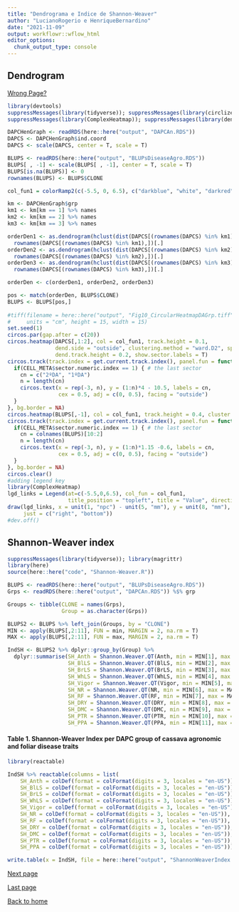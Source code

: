 ```yaml
---
title: "Dendrograma e Indice de Shannon-Weaver"
author: "LucianoRogerio e HenriqueBernardino"
date: "2021-11-09"
output: workflowr::wflow_html
editor_options:
  chunk_output_type: console
---
```


## Dendrogram

[Wrong Page?](index.html)

```r
library(devtools)
suppressMessages(library(tidyverse)); suppressMessages(library(circlize))
suppressMessages(library(ComplexHeatmap)); suppressMessages(library(dendextend))

DAPCHenGraph <- readRDS(here::here("output", "DAPCAn.RDS"))
DAPCS <- DAPCHenGraph$ind.coord
DAPCS <- scale(DAPCS, center = T, scale = T)

BLUPS <- readRDS(here::here("output", "BLUPsDiseaseAgro.RDS"))
BLUPS[ , -1] <- scale(BLUPS[ , -1], center = T, scale = T)
BLUPS[is.na(BLUPS)] <- 0
rownames(BLUPS) <- BLUPS$CLONE

col_fun1 = colorRamp2(c(-5.5, 0, 6.5), c("darkblue", "white", "darkred"))

km <- DAPCHenGraph$grp
km1 <- km[km == 1] %>% names
km2 <- km[km == 2] %>% names
km3 <- km[km == 3] %>% names

orderDen1 <- as.dendrogram(hclust(dist(DAPCS[(rownames(DAPCS) %in% km1),1:2]))) %>% order.dendrogram(.) %>% 
  rownames(DAPCS[(rownames(DAPCS) %in% km1),])[.]
orderDen2 <- as.dendrogram(hclust(dist(DAPCS[(rownames(DAPCS) %in% km2),1:2]))) %>% order.dendrogram(.) %>% 
  rownames(DAPCS[(rownames(DAPCS) %in% km2),])[.]
orderDen3 <- as.dendrogram(hclust(dist(DAPCS[(rownames(DAPCS) %in% km3),1:2]))) %>% order.dendrogram(.) %>% 
  rownames(DAPCS[(rownames(DAPCS) %in% km3),])[.]

orderDen <- c(orderDen1, orderDen2, orderDen3)

pos <- match(orderDen, BLUPS$CLONE)
BLUPS <- BLUPS[pos,]
  
#tiff(filename = here::here("output", "Fig10_CircularHeatmapDAGrp.tiff"), res = 350, compression = "lzw",
#     units = "cm", height = 15, width = 15)
set.seed(1)
circos.par(gap.after = c(20)) 
circos.heatmap(DAPCS[,1:2], col = col_fun1, track.height = 0.1,
               dend.side = "outside", clustering.method = "ward.D2", split = km,
               dend.track.height = 0.2, show.sector.labels = T)
circos.track(track.index = get.current.track.index(), panel.fun = function(x, y) {
  if(CELL_META$sector.numeric.index == 1) { # the last sector
    cn = c("2ºDA", "1ºDA")
    n = length(cn)
    circos.text(x = rep(-3, n), y = (1:n)*4 - 10.5, labels = cn, 
                cex = 0.5, adj = c(0, 0.5), facing = "outside")
  }
}, bg.border = NA)
circos.heatmap(BLUPS[,-1], col = col_fun1, track.height = 0.4, cluster = FALSE)
circos.track(track.index = get.current.track.index(), panel.fun = function(x, y) {
  if(CELL_META$sector.numeric.index == 1) { # the last sector
    cn = colnames(BLUPS)[10:2]
    n = length(cn)
    circos.text(x = rep(-3, n), y = (1:n)*1.15 -0.6, labels = cn, 
                cex = 0.5, adj = c(0, 0.5), facing = "outside")
  }
}, bg.border = NA)
circos.clear()
#adding legend key
library(ComplexHeatmap)
lgd_links = Legend(at=c(-5.5,0,6.5), col_fun = col_fun1, 
                   title_position = "topleft", title = "Value", direction = "vertical")
draw(lgd_links, x = unit(1, "npc") - unit(5, "mm"), y = unit(8, "mm"), 
     just = c("right", "bottom"))
#dev.off()
```


## Shannon-Weaver index

```r
suppressMessages(library(tidyverse)); library(magrittr)
library(here)
source(here::here("code", "Shannon-Weaver.R"))

BLUPS <- readRDS(here::here("output", "BLUPsDiseaseAgro.RDS"))
Grps <- readRDS(here::here("output", "DAPCAn.RDS")) %$% grp

Groups <- tibble(CLONE = names(Grps),
                 Group = as.character(Grps))

BLUPS2 <- BLUPS %>% left_join(Groups, by = "CLONE")
MIN <- apply(BLUPS[,2:11], FUN = min, MARGIN = 2, na.rm = T)
MAX <- apply(BLUPS[,2:11], FUN = max, MARGIN = 2, na.rm = T)

IndSH <- BLUPS2 %>% dplyr::group_by(Group) %>% 
  dplyr::summarise(SH_Anth = Shannon.Weaver.QT(Anth, min = MIN[1], max = MAX[1],formula = 2),
                   SH_BlLS = Shannon.Weaver.QT(BlLS, min = MIN[2], max = MAX[2],formula = 2),
                   SH_BrLS = Shannon.Weaver.QT(BrLS, min = MIN[3], max = MAX[3],formula = 2),
                   SH_WhLS = Shannon.Weaver.QT(WhLS, min = MIN[4], max = MAX[4],formula = 2),
                   SH_Vigor = Shannon.Weaver.QT(Vigor, min = MIN[5], max = MAX[5],formula = 2),
                   SH_NR = Shannon.Weaver.QT(NR, min = MIN[6], max = MAX[6],formula = 2),
                   SH_RF = Shannon.Weaver.QT(RF, min = MIN[7], max = MAX[7],formula = 2),
                   SH_DRY = Shannon.Weaver.QT(DRY, min = MIN[8], max = MAX[8],formula = 2),
                   SH_DMC = Shannon.Weaver.QT(DMC, min = MIN[9], max = MAX[9],formula = 2),
                   SH_PTR = Shannon.Weaver.QT(PTR, min = MIN[10], max = MAX[10],formula = 2),
                   SH_PPA = Shannon.Weaver.QT(PPA, min = MIN[11], max = MAX[11],formula = 2))

```

#### Table 1. Shannon-Weaver Index per DAPC group of cassava agronomic and foliar disease traits
```r
library(reactable)

IndSH %>% reactable(columns = list(
    SH_Anth = colDef(format = colFormat(digits = 3, locales = "en-US")),
    SH_BlLS = colDef(format = colFormat(digits = 3, locales = "en-US")),
    SH_BrLS = colDef(format = colFormat(digits = 3, locales = "en-US")),
    SH_WhLS = colDef(format = colFormat(digits = 3, locales = "en-US")),
    SH_Vigor = colDef(format = colFormat(digits = 3, locales = "en-US")),
    SH_NR = colDef(format = colFormat(digits = 3, locales = "en-US")),
    SH_RF = colDef(format = colFormat(digits = 3, locales = "en-US")),
    SH_DRY = colDef(format = colFormat(digits = 3, locales = "en-US")),
    SH_DMC = colDef(format = colFormat(digits = 3, locales = "en-US")),
    SH_PTR = colDef(format = colFormat(digits = 3, locales = "en-US")),
    SH_PPA = colDef(format = colFormat(digits = 3, locales = "en-US"))))

write.table(x = IndSH, file = here::here("output", "ShannonWeaverIndex.csv"), sep = ",", quote = F)
```


[Next page](IndSel.html)

[Last page](PCA_DAPC.html)

[Back to home](index.html)
